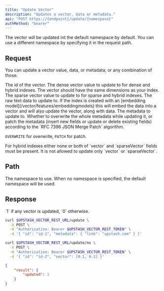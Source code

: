 ```yaml
---
title: "Update Vector"
description: "Updates a vector, data or metadata."
api: "POST https://{endpoint}/update/{namespace}"
authMethod: "bearer"
---
```


<Tip>
  The vector will be updated int the default namespace by default.
  You can use a different namespace by specifying it in the request path.
</Tip>

## Request

You can update a vector value, data, or metadata; or any combination
of those.

<ParamField body="id" type="string" required>
  The id of the vector.
</ParamField>
<ParamField body="vector" type="number[]">
  The dense vector value to update to for dense and hybrid indexes.
  <Note>The vector should have the same dimensions as your index.</Note>
</ParamField>
<ParamField body="sparseVector" type="Object[]">
  The sparse vector value to update to for sparse and hybrid indexes.
</ParamField>
<ParamField body="data" type="string">
  The raw text data to update to.
  <Note>If the index is created with an [embedding model](/vector/features/embeddingmodels)
      this will embed the data into a vector and will also update the vector, along with data.</Note>
</ParamField>
<ParamField body="metadata" type="Object">
  The metadata to update to.
</ParamField>
<ParamField body="metadataUpdateMode" type="string">
  Whether to overwrite the whole metadata while updating
  it, or patch the metadata (insert new fields or update or delete existing fields)
  according to the `RFC 7396 JSON Merge Patch` algorithm.

  `OVERWRITE` for overwrite, `PATCH` for patch.
</ParamField>

<Note>
For hybrid indexes either none or both of `vector` and `sparseVector` fields
must be present. It is not allowed to update only `vector` or `sparseVector`.
</Note>

## Path

<ParamField path="namespace" type="string" default="">
  The namespace to use.
  When no namespace is specified, the default namespace will be used.
</ParamField>

## Response

<ResponseField name="updated" type="number">
  `1` if any vector is updated, `0` otherwise.
</ResponseField>

<RequestExample>

```sh curl
curl $UPSTASH_VECTOR_REST_URL/update \
  -X POST \
  -H "Authorization: Bearer $UPSTASH_VECTOR_REST_TOKEN" \
  -d '{ "id": "id-1", "metadata": { "link": "upstash.com" } }'
```

```sh curl (Namespace)
curl $UPSTASH_VECTOR_REST_URL/update/ns \
  -X POST \
  -H "Authorization: Bearer $UPSTASH_VECTOR_REST_TOKEN" \
  -d '{ "id": "id-2", "vector": [0.1, 0.2] }'
```

</RequestExample>

<ResponseExample>

```json 200 OK
{
    "result": {
        "updated": 1
    }
}
```

</ResponseExample>
